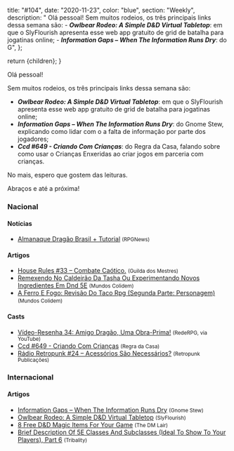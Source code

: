 
  title: "#104",
  date: "2020-11-23",
  color: "blue",
  section: "Weekly",
  description:
    "    Olá pessoal!    Sem muitos rodeios, os três principais links dessa semana são:    - **_Owlbear Rodeo: A Simple D&amp;D Virtual Tabletop_**: em que o SlyFlourish apresenta esse web app gratuito de grid de batalha para jogatinas online;  - **_Information Gaps – When The Information Runs Dry_**: do G",
};

  return <InternalLayout meta={meta}>{children}</InternalLayout>;
}

Olá pessoal!

Sem muitos rodeios, os três principais links dessa semana são:

- **_Owlbear Rodeo: A Simple D&amp;D Virtual Tabletop_**: em que o SlyFlourish apresenta esse web app gratuito de grid de batalha para jogatinas online;
- **_Information Gaps – When The Information Runs Dry_**: do Gnome Stew, explicando como lidar com o a falta de informação por parte dos jogadores;
- **_Ccd #649 - Criando Com Crianças_**: do Regra da Casa, falando sobre como usar o Crianças Enxeridas ao criar jogos em parceria com crianças.

No mais, espero que gostem das leituras.

Abraços e até a próxima!

### Nacional

#### Notícias

- [Almanaque Dragão Brasil + Tutorial] <small>(RPGNews)</small>

#### Artigos

- [House Rules #33 – Combate Caótico.] <small>(Guilda dos Mestres)</small>
- [Remexendo No Caldeirão Da Tasha Ou Experimentando Novos Ingredientes Em Dnd 5E] <small>(Mundos Colidem)</small>
- [A Ferro E Fogo: Revisão Do Taco Rpg (Segunda Parte: Personagem)] <small>(Mundos Colidem)</small>

#### Casts

- [Vídeo-Resenha 34: Amigo Dragão, Uma Obra-Prima!] <small>(RedeRPG, via YouTube)</small>
- [Ccd #649 - Criando Com Crianças] <small>(Regra da Casa)</small>
- [Rádio Retropunk #24 – Acessórios São Necessários?] <small>(Retropunk Publicações)</small>

### Internacional

#### Artigos

- [Information Gaps – When The Information Runs Dry] <small>(Gnome Stew)</small>
- [Owlbear Rodeo: A Simple D&amp;D Virtual Tabletop] <small>(SlyFlourish)</small>
- [8 Free D&amp;D Magic Items For Your Game] <small>(The DM Lair)</small>
- [Brief Description Of 5E Classes And Subclasses (Ideal To Show To Your Players), Part 6] <small>(Tribality)</small>

[vídeo-resenha 34: amigo dragão, uma obra-prima!]: https://www.youtube.com/watch?v=tav6HPzF5wk
[rádio retropunk #24 – acessórios são necessários?]: https://retropunk.com.br/editora/radio-retropunk-24-acessorios-sao-necessarios/
[owlbear rodeo: a simple d&amp;d virtual tabletop]: https://slyflourish.com/owlbear_rodeo.html
[8 free d&amp;d magic items for your game]: https://www.thedmlair.com/2020/11/21/8-free-dd-magic-items-for-your-game/
[almanaque dragão brasil + tutorial]: https://newsrpg.wordpress.com/2020/11/21/almanaque-dragao-brasil-tutorial/
[information gaps – when the information runs dry]: https://gnomestew.com/information-gaps-when-the-information-runs-dry/
[remexendo no caldeirão da tasha ou experimentando novos ingredientes em dnd 5e]: https://www.mundoscolidem.com.br/remexendo-no-caldeirao-da-tasha-dnd-5e/
[house rules #33 – combate caótico.]: http://guildadosmestres.com.br/2020/11/18/house-rules-33-combate/
[ccd #649 - criando com crianças]: https://regradacasa.podbean.com/e/ccd-649-criando-com-criancas/
[brief description of 5e classes and subclasses (ideal to show to your players), part 6]: https://www.tribality.com/2020/11/18/brief-description-of-5e-classes-and-subclasses-ideal-to-show-to-your-players-part-6/
[a ferro e fogo: revisão do taco rpg (segunda parte: personagem)]: https://www.mundoscolidem.com.br/revisao-taco-rpg-personagem/
